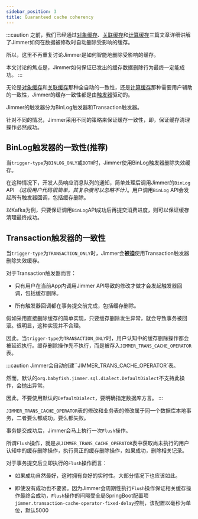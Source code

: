 ```yaml
---
sidebar_position: 3
title: Guaranteed cache coherency
---
```


:::caution
之前，我们已经通过[对象缓存](./cache-type/object)、[关联缓存](./cache-type/association)和[计算缓存](./cache-type/calculation)三篇文章详细讲解了Jimmer如何在数据被修改时自动删除受影响的缓存。

所以，这里不再重复讨论Jimmer是如何智能地删除受影响的缓存。

本文讨论的焦点是，Jimmer如何保证已发出的缓存数据删除行为最终一定能成功。
:::

无论是[对象缓存](./cache-type/object)和[关联缓存](./cache-type/association)那种全自动的一致性，还是[计算缓存](./cache-type/calculation)那种需要用户辅助的一致性，Jimmer的缓存一致性都是由[触发器](../mutation/trigger)驱动的。

Jimmer的触发器分为BinLog触发器和Transaction触发器。

针对不同的情况，Jimmer采用不同的策略来保证缓存一致性，即，保证缓存清理操作必然成功。


## BinLog触发器的一致性(推荐)

当`trigger-type`为`BINLOG_ONLY`或`BOTH`时，Jimmer使用BinLog触发器删除失效缓存。

在这种情况下，开发人员响应消息队列的通知，简单处理后调用Jimmer的`BinLog` API *（这段用户代码很简单，其复杂度可以忽略不计）*。用户调用`BinLog` API会发起所有触发器回调，包括缓存删除。

以Kafka为例，只要保证调用`BinLog`API成功后再提交消费进度，则可以保证缓存清理最终成功。

## Transaction触发器的一致性

当`trigger-type`为`TRANSACTION_ONLY`时，Jimmer会**被迫**使用Transaction触发器删除失效缓存。

对于Transaction触发器而言：

-   只有用户在当前App内调用Jimmer API导致的修改才做才会发起触发器回调，包括缓存删除。

-   所有触发器回调都在事务提交前完成，包括缓存删除。

假如采用直接删除缓存的简单实现，只要缓存删除发生异常，就会导致事务被回滚。很明显，这种实现并不合理。

因此，当`trigger-type`为`TRANSACTION_ONLY`时，用户认知中的缓存删除操作都会被延迟执行。缓存删除操作先不执行，而是被存入`JIMMER_TRANS_CACHE_OPERATOR`表。

:::caution
Jimmer会自动创建``JIMMER_TRANS_CACHE_OPERATOR`表。

然而，默认的`org.babyfish.jimmer.sql.dialect.DefaultDialect`不支持此操作，会抛出异常。

因此，不要使用默认的`DefaultDialect`，要明确指定数据库方言。
:::

`JIMMER_TRANS_CACHE_OPERATOR`表的修改和业务表的修改属于同一个数据库本地事务，二者要么都成功，要么都失败。

事务提交成功后，Jimmer会马上执行一次`Flush`操作。

所谓`Flush`操作，就是从`JIMMER_TRANS_CACHE_OPERATOR`表中获取尚未执行的用户认知中的缓存删除操作，执行真正的缓存删除操作，如果成功，删除相关记录。

对于事务提交后立即执行的`Flush`操作而言：

-   如果成功自然最好，这时拥有良好的实时性。大部分情况下也应该如此。

-   即使没有成功也不要紧。因为Jimmer会周期性执行`Flush`操作保证相关缓存操作最终会成功，`Flush`操作的间隔受全局SpringBoot配置项`jimmer.transaction-cache-operator-fixed-delay`控制，该配置以毫秒为单位，默认5000
    

